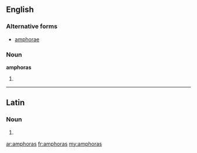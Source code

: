 ==English==

===Alternative forms===
* [[amphorae]]

===Noun===
'''amphoras'''

# {{plural of|[[amphora]]}}

----

==Latin==

===Noun===
{{la-noun-form|amphorās}}

# {{inflection of|amphora|amphora|acc|p|lang=la}}

[[ar:amphoras]]
[[fr:amphoras]]
[[my:amphoras]]